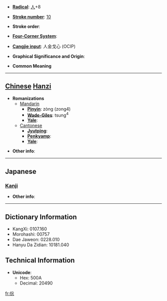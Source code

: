 * '''[[Wiktionary:Chinese radical index| Radical]]''': [[Wiktionary:Chinese radical index 人|人]]+8

* '''[[Wiktionary:Chinese total strokes index|Stroke number]]''': [[Wiktionary:Chinese total strokes index 10|10]]

* '''Stroke order''': 

* '''[[Wiktionary:Chinese four corner index|Four-Corner System]]''': 

* '''[[Wiktionary:Chinese Cangjie index|Cangjie input]]''': 人金戈心 (OCIP)

* '''Graphical Significance and Origin''': 

* '''Common Meaning'''

----

== [[Chinese]] [[Hanzi]] ==

* '''Romanizations'''
** [[Mandarin]]
*** '''[[Pinyin]]''': zòng (zong4)
*** '''[[Wade-Giles]]''': tsung<sup>4</sup>
*** '''[[Yale]]''': 
**[[Cantonese]]
***'''[[Jyutping]]''':
***'''[[Penkyamp]]''': 
***'''[[Yale]]''': 

* '''Other info''': 

----

==Japanese==
===[[Kanji]]===
{{kanji|on readings=[[そう]] (sō), [[す]] (su)
|kun readings=[[くるしむ]] (kurushimu)
}}

* '''Other info''':  

----

== Dictionary Information ==

* KangXi: 0107.160
* Morohashi: 00757
* Dae Jaweon: 0228.010
* Hanyu Da Zidian: 10181.040

== Technical Information ==

* '''Unicode''':
** Hex: 500A
** Decimal: 20490

[[fr:倊]]